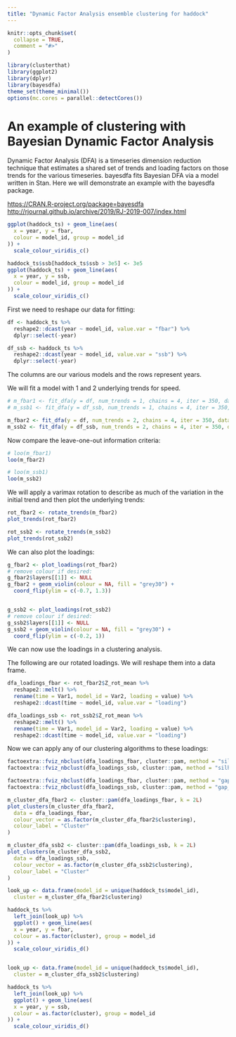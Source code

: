 ```yaml
---
title: "Dynamic Factor Analysis ensemble clustering for haddock"
---
```


```r
knitr::opts_chunk$set(
  collapse = TRUE,
  comment = "#>"
)
```

```r
library(clusterthat)
library(ggplot2)
library(dplyr)
library(bayesdfa)
theme_set(theme_minimal())
options(mc.cores = parallel::detectCores())
```

# An example of clustering with Bayesian Dynamic Factor Analysis

Dynamic Factor Analysis (DFA) is a timeseries dimension reduction technique that estimates a shared set of trends and loading factors on those trends for the various timeseries. bayesdfa fits Bayesian DFA via a model written in Stan. Here we will demonstrate an example with the bayesdfa package.

<https://CRAN.R-project.org/package=bayesdfa>
<http://rjournal.github.io/archive/2019/RJ-2019-007/index.html>

```r
ggplot(haddock_ts) + geom_line(aes(
  x = year, y = fbar,
  colour = model_id, group = model_id
)) +
  scale_colour_viridis_c()

haddock_ts$ssb[haddock_ts$ssb > 3e5] <- 3e5
ggplot(haddock_ts) + geom_line(aes(
  x = year, y = ssb,
  colour = model_id, group = model_id
)) +
  scale_colour_viridis_c()
```

First we need to reshape our data for fitting:

```r
df <- haddock_ts %>%
  reshape2::dcast(year ~ model_id, value.var = "fbar") %>%
  dplyr::select(-year)

df_ssb <- haddock_ts %>%
  reshape2::dcast(year ~ model_id, value.var = "ssb") %>%
  dplyr::select(-year)
```

The columns are our various models and the rows represent years.

We will fit a model with 1 and 2 underlying trends for speed.

```r
# m_fbar1 <- fit_dfa(y = df, num_trends = 1, chains = 4, iter = 350, data_shape = "long")
# m_ssb1 <- fit_dfa(y = df_ssb, num_trends = 1, chains = 4, iter = 350, data_shape = "long")

m_fbar2 <- fit_dfa(y = df, num_trends = 2, chains = 4, iter = 350, data_shape = "long")
m_ssb2 <- fit_dfa(y = df_ssb, num_trends = 2, chains = 4, iter = 350, data_shape = "long")
```

Now compare the leave-one-out information criteria:

```r
# loo(m_fbar1)
loo(m_fbar2)

# loo(m_ssb1)
loo(m_ssb2)
```


We will apply a varimax rotation to describe as much of the variation in the initial trend and then plot the underlying trends:

```r
rot_fbar2 <- rotate_trends(m_fbar2)
plot_trends(rot_fbar2)

rot_ssb2 <- rotate_trends(m_ssb2)
plot_trends(rot_ssb2)
```

We can also plot the loadings:

```r
g_fbar2 <- plot_loadings(rot_fbar2)
# remove colour if desired:
g_fbar2$layers[[1]] <- NULL
g_fbar2 + geom_violin(colour = NA, fill = "grey30") +
  coord_flip(ylim = c(-0.7, 1.3))


g_ssb2 <- plot_loadings(rot_ssb2)
# remove colour if desired:
g_ssb2$layers[[1]] <- NULL
g_ssb2 + geom_violin(colour = NA, fill = "grey30") +
  coord_flip(ylim = c(-0.2, 1))
```

We can now use the loadings in a clustering analysis.

The following are our rotated loadings. We will reshape them into a data frame.

```r
dfa_loadings_fbar <- rot_fbar2$Z_rot_mean %>%
  reshape2::melt() %>%
  rename(time = Var1, model_id = Var2, loading = value) %>%
  reshape2::dcast(time ~ model_id, value.var = "loading")

dfa_loadings_ssb <- rot_ssb2$Z_rot_mean %>%
  reshape2::melt() %>%
  rename(time = Var1, model_id = Var2, loading = value) %>%
  reshape2::dcast(time ~ model_id, value.var = "loading")
```

Now we can apply any of our clustering algorithms to these loadings:

```r
factoextra::fviz_nbclust(dfa_loadings_fbar, cluster::pam, method = "silhouette")
factoextra::fviz_nbclust(dfa_loadings_ssb, cluster::pam, method = "silhouette")

factoextra::fviz_nbclust(dfa_loadings_fbar, cluster::pam, method = "gap_stat")
factoextra::fviz_nbclust(dfa_loadings_ssb, cluster::pam, method = "gap_stat")

m_cluster_dfa_fbar2 <- cluster::pam(dfa_loadings_fbar, k = 2L)
plot_clusters(m_cluster_dfa_fbar2,
  data = dfa_loadings_fbar,
  colour_vector = as.factor(m_cluster_dfa_fbar2$clustering),
  colour_label = "Cluster"
)

m_cluster_dfa_ssb2 <- cluster::pam(dfa_loadings_ssb, k = 2L)
plot_clusters(m_cluster_dfa_ssb2,
  data = dfa_loadings_ssb,
  colour_vector = as.factor(m_cluster_dfa_ssb2$clustering),
  colour_label = "Cluster"
)
```


```r
look_up <- data.frame(model_id = unique(haddock_ts$model_id),
  cluster = m_cluster_dfa_fbar2$clustering)

haddock_ts %>%
  left_join(look_up) %>%
  ggplot() + geom_line(aes(
  x = year, y = fbar,
  colour = as.factor(cluster), group = model_id
)) +
  scale_colour_viridis_d()


look_up <- data.frame(model_id = unique(haddock_ts$model_id),
  cluster = m_cluster_dfa_ssb2$clustering)

haddock_ts %>%
  left_join(look_up) %>%
  ggplot() + geom_line(aes(
  x = year, y = ssb,
  colour = as.factor(cluster), group = model_id
)) +
  scale_colour_viridis_d()
```
